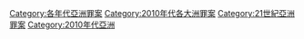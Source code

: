 {{Category pair|2000年代亞洲罪案|2020年代亞洲罪案}}
[[Category:各年代亞洲罪案|Category:各年代亞洲罪案]]
[[Category:2010年代各大洲罪案|Category:2010年代各大洲罪案]]
[[Category:21世紀亞洲罪案|Category:21世紀亞洲罪案]]
[[Category:2010年代亞洲|Category:2010年代亞洲]]